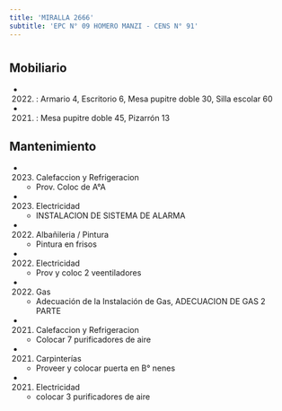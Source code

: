```yaml
---
title: 'MIRALLA 2666'
subtitle: 'EPC N° 09 HOMERO MANZI - CENS N° 91'
---
```


#


## Mobiliario

*  (2022) : Armario 4, Escritorio 6, Mesa pupitre doble 30, Silla escolar 60 

*  (2021) : Mesa pupitre doble 45, Pizarrón 13 





## Mantenimiento

*  (2023) Calefaccion y Refrigeracion 
    + Prov. Coloc  de A°A

*  (2023) Electricidad 
    + INSTALACION DE SISTEMA DE ALARMA

*  (2022) Albañileria / Pintura 
    + Pintura en frisos

*  (2022) Electricidad 
    + Prov y coloc 2 veentiladores

*  (2022) Gas 
    + Adecuación de la Instalación de Gas, ADECUACION DE GAS 2 PARTE

*  (2021) Calefaccion y Refrigeracion 
    + Colocar 7 purificadores de aire

*  (2021) Carpinterías 
    + Proveer y colocar puerta en B° nenes

*  (2021) Electricidad 
    + colocar 3 purificadores de aire



